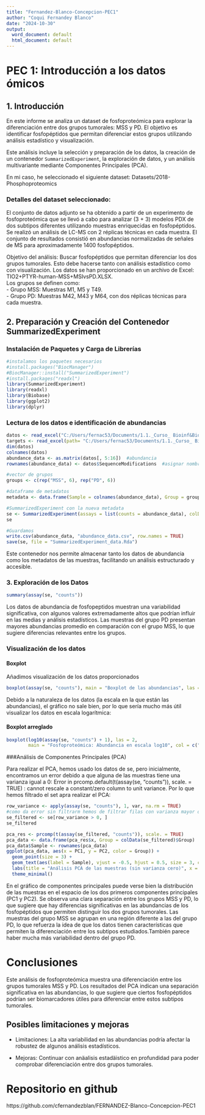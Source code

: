 ---
title: "Fernandez-Blanco-Concepcion-PEC1"
author: "Coqui Fernandey Blanco"
date: "2024-10-30"
output:
  word_document: default
  html_document: default
---
# PEC 1: Introducción a los datos ómicos  


## 1. Introducción  


En este informe se analiza un dataset de fosfoproteómica para explorar la diferenciación entre dos grupos tumorales: MSS y PD. El objetivo es identificar fosfopéptidos que permitan diferenciar estos grupos utilizando análisis estadístico y visualización.

Este análisis incluye la selección y preparación de los datos, la creación de un contenedor `SummarizedExperiment`, la exploración de datos, y un análisis multivariante mediante Componentes Principales (PCA).

En mi caso, he seleccionado el siguiente dataset: Datasets/2018-Phosphoproteomics
  
  
### Detalles del dataset seleccionado:  

El conjunto de datos adjunto se ha obtenido a partir de un experimento de fosfoproteómica que se llevó a cabo para analizar (3 + 3) modelos PDX de dos subtipos diferentes utilizando muestras enriquecidas en fosfopéptidos. Se realizó un análisis de LC-MS con 2 réplicas técnicas en cada muestra. El conjunto de resultados consistió en abundancias normalizadas de señales de MS para aproximadamente 1400 fosfopéptidos.

Objetivo del análisis: Buscar fosfopéptidos que permitan diferenciar los dos grupos tumorales. Esto debe hacerse tanto con análisis estadístico como con visualización.
Los datos se han proporcionado en un archivo de Excel: TIO2+PTYR-human-MSS+MSIvsPD.XLSX.  
Los grupos se definen como:  
- Grupo MSS: Muestras M1, M5 y T49.  
- Grupo PD: Muestras M42, M43 y M64, con dos réplicas técnicas para cada muestra. 

## 2. Preparación y Creación del Contenedor SummarizedExperiment

### Instalación de Paquetes y Carga de Librerías  


```{r}
#instalamos los paquetes necesarios
#install.packages("BiocManager")
#BiocManager::install("SummarizedExperiment")
#install.packages("readxl")
library(SummarizedExperiment)
library(readxl)
library(Biobase)    
library(ggplot2)  
library(dplyr)
```

### Lectura de los datos e identificación de abundancias  


```{r}
datos <- read_excel("C:/Users/fernac53/Documents/1.1._Curso_ Bioinf&Bioest/Asignaturas/Datos_omicos/TIO2+PTYR-human-MSS+MSIvsPD.XLSX",sheet=1)
targets <- read_excel(path= "C:/Users/fernac53/Documents/1.1._Curso_ Bioinf&Bioest/Asignaturas/Datos_omicos/TIO2+PTYR-human-MSS+MSIvsPD.XLSX", sheet=2)
dim(datos)
colnames(datos)
abundance_data <- as.matrix(datos[, 5:16])  #abundancia
rownames(abundance_data) <- datos$SequenceModifications  #asignar nombres de fila

#vector de grupos
groups <- c(rep("MSS", 6), rep("PD", 6))

#dataframe de metadatos
metadata <- data.frame(Sample = colnames(abundance_data), Group = groups, Phenotype = targets$Phenotype) #con los datos de 'targets', la segunda hoja

#SummarizedExperiment con la nueva metadata
se <- SummarizedExperiment(assays = list(counts = abundance_data), colData = metadata)
se

#Guardamos 
write.csv(abundance_data, "abundance_data.csv", row.names = TRUE)
save(se, file = "SummarizedExperiment_data.Rda")
```
Este contenedor nos permite almacenar tanto los datos de abundancia como los metadatos de las muestras, facilitando un análisis estructurado y accesible.

### 3. Exploración de los Datos  


```{r}
summary(assay(se, "counts"))
```
Los datos de abundancia de fosfopeptidos muestran una variabilidad significativa, con algunos valores extremadamente altos que podrían influir en las medias y análisis estadísticos. Las muestras del grupo PD presentan mayores abundancias promedio en comparación con el grupo MSS, lo que sugiere diferencias relevantes entre los grupos. 

### Visualización de los datos  

#### Boxplot   

Añadimos visualización de los datos proporcionados  

```{r}
boxplot(assay(se, "counts"), main = "Boxplot de las abundancias", las = 2, col = c("lightgreen", "lightcoral"))
```
Debido a la naturaleza de los datos (la escala en la que están las abundancias), el gráfico no sale bien, por lo que sería mucho más útil visualizar los datos en escala logarítmica:  


#### Boxplot arreglado  


```{r}
boxplot(log10(assay(se, "counts") + 1), las = 2, 
        main = "Fosfoproteómica: Abundancia en escala log10", col = c("lightblue", "pink"))
```
###Análisis de Componentes Principales (PCA)  


Para realizar el PCA, hemos usado los datos de se, pero inicialmente, encontramos un error debido a que alguna de las muestras tiene una varianza igual a 0: Error in prcomp.default(t(assay(se, "counts")), scale. = TRUE) : 
  cannot rescale a constant/zero column to unit variance.
Por lo que hemos filtrado el set apra realizar el PCA:
```{r}
row_variance <- apply(assay(se, "counts"), 1, var, na.rm = TRUE)
#como da error sin filtrarm hemos de filtrar filas con varianza mayor que cero
se_filtered <- se[row_variance > 0, ]
se_filtered
```

```{r}
pca_res <- prcomp(t(assay(se_filtered, "counts")), scale. = TRUE)
pca_data <- data.frame(pca_res$x, Group = colData(se_filtered)$Group)
pca_data$Sample <- rownames(pca_data)
ggplot(pca_data, aes(x = PC1, y = PC2, color = Group)) +
  geom_point(size = 3) +
  geom_text(aes(label = Sample), vjust = -0.5, hjust = 0.5, size = 3, check_overlap = TRUE) +
  labs(title = "Análisis PCA de las muestras (sin varianza cero)", x = "PC1", y = "PC2") +
  theme_minimal()
```




En el gráfico de componentes principales puede verse bien la distribución de las muestras en el espacio de los dos primeros componentes principales (PC1 y PC2). Se observa una clara separación entre los grupos MSS y PD, lo que sugiere que hay diferencias significativas en las abundancias de los fosfopéptidos que permiten distinguir los dos grupos tumorales. Las muestras del grupo MSS se agrupan en una región diferente a las del grupo PD, lo que refuerza la idea de que los datos tienen características que permiten la diferenciación entre los subtipos estudiados.También parece haber mucha más variabilidad dentro del grupo PD. 



# Conclusiones

Este análisis de fosfoproteómica muestra una diferenciación entre los grupos tumorales MSS y PD. Los resultados del PCA indican una separación significativa en las abundancias, lo que sugiere que ciertos fosfopéptidos podrían ser biomarcadores útiles para diferenciar entre estos subtipos tumorales.

## Posibles limitaciones y mejoras

- Limitaciones: La alta variabilidad en las abundancias podría afectar la robustez de algunos análisis estadísticos.

- Mejoras: Continuar con anäalisis estadäistico en profundidad para poder comprobar diferenciación entre dos grupos tumorales.


# Repositorio en github

https://github.com/cfernandezblan/FERNANDEZ-Blanco-Concepcion-PEC1
